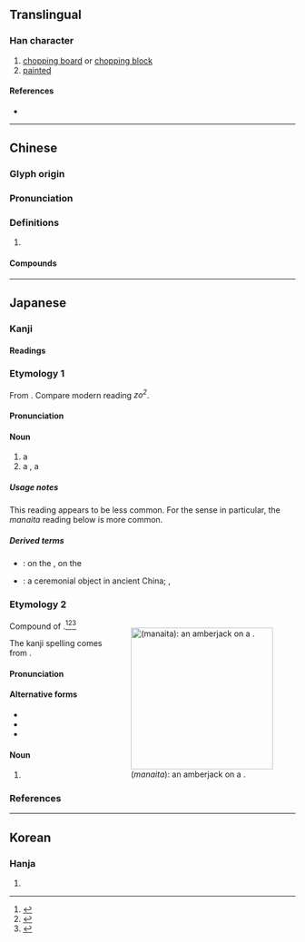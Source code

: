 {{also|爼}}
{{character info/new}}
==Translingual==

===Han character===
{{Han char|rn=9|rad=人|as=07|sn=9|four=87810|canj=OOBM|ids=⿰仌且}}

# [[chopping board]] or [[chopping block]]
# [[painted]]

====References====
* {{Han ref|kx=0104.210|dkj=00679|dj=0221.050|hdz=10156.040|uh=4FCE|ud=20430|bh=AB5B|bd=43867}}

----

==Chinese==
{{zh-forms}}

===Glyph origin===
{{Han etym}}

===Pronunciation===
{{zh-pron
|m=zǔ
|c=zo2
|mc=y
|oc=y
|ma=
|cat=n,v
}}

===Definitions===
{{zh-hanzi}}

# {{rfdef|lang=zh}}

====Compounds====
{{zh-der|三俎|俎豆|尊俎|俎上肉|刀俎|折衝樽俎|樽俎|雜俎|鼎俎|酉陽雜俎|越俎代庖}}

----

==Japanese==

===Kanji===
{{ja-kanji|grade=|rs=人07}}

====Readings====
{{ja-readings
|goon=[[しょ]] (sho)
|kanon=[[そ]] (so)
|kun=[[まないた]] (manaita)
}}

===Etymology 1===
{{ja-kanjitab|そ|yomi=o}}

From {{der|ja|ltc|sort=そ|{{IPAchar|/t͡ʃɨʌ<sup>X</sup>/}}||a wooden stand used in offering rites}}. Compare modern {{cog|yue|-}} reading ''zo<sup>2</sup>''.

====Pronunciation====
{{ja-pron|yomi=kanon|そ|acc=1|acc_ref=DJR}}

====Noun====
{{ja-noun|そ}}

# a {{l|en|sacrificial}} {{l|en|altar}}
# a {{l|en|cutting board}}, a {{l|en|chopping board}}

=====Usage notes=====
This reading appears to be less common. For the {{m|en|cutting board}} sense in particular, the ''manaita'' reading below is more common.

=====Derived terms=====
{{der-top}}
* {{ja-r|俎%上|そ%じょう}}: on the {{l|en|altar}}, on the {{l|en|cutting board}}
* {{ja-r|俎%豆|そ%とう}}: a ceremonial object in ancient China; {{l|en|etiqutte}}, {{l|en|manners}}
{{der-bottom}}

===Etymology 2===
<div style="float:right;">
{{wikipedia|lang=ja}}
{{wikipedia|Cutting board}}
[[File:Seriola_on_cutting_board.jpg|thumb|250px|{{lang|ja|俎}} (''manaita''): an amberjack on a '''{{l|en|cutting board}}'''.]]
</div>
{{ja-kanjitab|まないた|yomi=k}}

Compound of {{compound|lang=ja|真魚|tr1=mana|t1=edible fish|板|tr2=ita|t2=board}}.<ref name="KDJ">{{R:Kokugo Dai Jiten}}</ref><ref name="DJS">{{R:Daijisen}}</ref><ref name="SMK5">{{R:Shinmeikai5}}</ref>

The {{m|ja|俎}} kanji spelling comes from {{der|ja|zh|俎}}.

====Pronunciation====
{{ja-pron|yomi=k|まないた|acc=0|acc_ref=DJR,NHK,SMK5|acc2=3|acc2_ref=DJR,NHK,SMK5|acc3=4|acc3_ref=NHK,SMK5}}

====Alternative forms====
* {{ja-l|まな板}}
* {{ja-l|俎板}}
* {{ja-l|真魚板}}

====Noun====
{{ja-noun|まないた}}

# {{altspell|lang=ja|まな板||{{l|en|chopping board}}, {{l|en|cutting board}}}}

===References===
<references/>

----

==Korean==

===Hanja===
{{ko-hanja|hangeul=조|rv=jo|mr=cho}}

# {{defn|lang=ko|sort=人07}}
